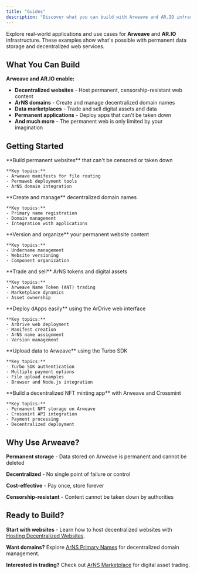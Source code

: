 ```yaml
---
title: "Guides"
description: "Discover what you can build with Arweave and AR.IO infrastructure"
---
```


Explore real-world applications and use cases for **Arweave** and **AR.IO** infrastructure. These examples show what's possible with permanent data storage and decentralized web services.

## What You Can Build

**Arweave and AR.IO enable:**

- **Decentralized websites** - Host permanent, censorship-resistant web content
- **ArNS domains** - Create and manage decentralized domain names
- **Data marketplaces** - Trade and sell digital assets and data
- **Permanent applications** - Deploy apps that can't be taken down
- **And much more** - The permanent web is only limited by your imagination

## Getting Started

<Cards>
  <Card href="/build/guides/hosting-decentralized-websites" title="Hosting Decentralized Websites">
    **Build permanent websites** that can't be censored or taken down

    **Key topics:**
    - Arweave manifests for file routing
    - Permaweb deployment tools
    - ArNS domain integration

  </Card>

  <Card href="/build/guides/arns-primary-names" title="ArNS Primary Names">
    **Create and manage** decentralized domain names

    **Key topics:**
    - Primary name registration
    - Domain management
    - Integration with applications

  </Card>

  <Card href="/build/guides/arns-undernames-versioning" title="ArNS Undernames for Versioning">
    **Version and organize** your permanent website content

    **Key topics:**
    - Undername management
    - Website versioning
    - Component organization

  </Card>

  <Card href="/build/guides/arns-marketplace" title="ArNS Marketplace">
    **Trade and sell** ArNS tokens and digital assets

    **Key topics:**
    - Arweave Name Token (ANT) trading
    - Marketplace dynamics
    - Asset ownership

  </Card>

  <Card href="/build/guides/deploy-dapp-with-ardrive-web" title="Deploy a dApp with ArDrive Web">
    **Deploy dApps easily** using the ArDrive web interface

    **Key topics:**
    - ArDrive web deployment
    - Manifest creation
    - ArNS name assignment
    - Version management

  </Card>

  <Card href="/build/guides/uploading-to-arweave" title="Uploading to Arweave">
    **Upload data to Arweave** using the Turbo SDK

    **Key topics:**
    - Turbo SDK authentication
    - Multiple payment options
    - File upload examples
    - Browser and Node.js integration

  </Card>

  <Card href="/build/guides/crossmint-nft-minting-app" title="Crossmint NFT Minting App">
    **Build a decentralized NFT minting app** with Arweave and Crossmint

    **Key topics:**
    - Permanent NFT storage on Arweave
    - Crossmint API integration
    - Payment processing
    - Decentralized deployment

  </Card>
</Cards>

## Why Use Arweave?

**Permanent storage** - Data stored on Arweave is permanent and cannot be deleted

**Decentralized** - No single point of failure or control

**Cost-effective** - Pay once, store forever

**Censorship-resistant** - Content cannot be taken down by authorities

## Ready to Build?

**Start with websites** - Learn how to host decentralized websites with [Hosting Decentralized Websites](/build/guides/hosting-decentralized-websites).

**Want domains?** Explore [ArNS Primary Names](/build/guides/arns-primary-names) for decentralized domain management.

**Interested in trading?** Check out [ArNS Marketplace](/build/guides/arns-marketplace) for digital asset trading.
